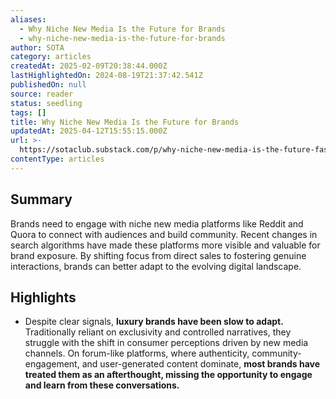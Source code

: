 ```yaml
---
aliases:
  - Why Niche New Media Is the Future for Brands
  - why-niche-new-media-is-the-future-for-brands
author: SOTA
category: articles
createdAt: 2025-02-09T20:38:44.000Z
lastHighlightedOn: 2024-08-19T21:37:42.541Z
publishedOn: null
source: reader
status: seedling
tags: []
title: Why Niche New Media Is the Future for Brands
updatedAt: 2025-04-12T15:55:15.000Z
url: >-
  https://sotaclub.substack.com/p/why-niche-new-media-is-the-future-fashion?utm_source=post-email-title&publication_id=663077&post_id=147627839&utm_campaign=email-post-title&isFreemail=false&r=og9hp&triedRedirect=true&utm_medium=email
contentType: articles
---
```

## Summary

Brands need to engage with niche new media platforms like Reddit and Quora to connect with audiences and build community. Recent changes in search algorithms have made these platforms more visible and valuable for brand exposure. By shifting focus from direct sales to fostering genuine interactions, brands can better adapt to the evolving digital landscape.

## Highlights

- Despite clear signals, **luxury brands have been slow to adapt.** Traditionally reliant on exclusivity and controlled narratives, they struggle with the shift in consumer perceptions driven by new media channels. On forum-like platforms, where authenticity, community-engagement, and user-generated content dominate, **most brands have treated them as an afterthought, missing the opportunity to engage and learn from these conversations.**
